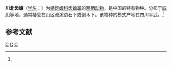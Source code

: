 {{NoteTA|G1=LS}}
{{Speciesbox
| genus = Oreolalax
| species = chuanbeiensis
| status = EN | status_system = IUCN3.1
| status_ref = <ref name=IUCN>{{Cite journal | author = Fei Liang | author2 = Wu Guanfu | title = ''Oreolalax chuanbeiensis'' | journal = [[The_IUCN_Red_List_of_Threatened_Species|The IUCN Red List of Threatened Species]] | volume = 2004 | page = e.T57588A11651460 | publisher = [[IUCN|IUCN]] | date = 2004 | url = http://www.iucnredlist.org/details/57588/0 | doi = 10.2305/IUCN.UK.2004.RLTS.T57588A11651460.en | access-date = 3 January 2018 | archive-date = 2018-06-02 | archive-url = https://web.archive.org/web/20180602043916/http://www.iucnredlist.org/details/57588/0 | dead-url = no }}</ref>
| authority = (Tian, 1983)<ref name='id4859'>{{cite web| url =http://www.bioinfo.cn/db05/BjdwSpecies.php?action=view&id=4859| title =川北齿蟾| work =《中国动物物种编目数据库》| publisher =中国科学院微生物研究所| author =中国科学院动物研究所| accessdate =2009-04-11| deadurl =yes| archiveurl =https://web.archive.org/web/20160305004538/http://www.bioinfo.cn/db05/BjdwSpecies.php?action=view&id=4859| archivedate =2016-03-05}}</ref>
}}

'''川北齿蟾'''（[[学名|学名]]：{{lang|la|''Oreolalax chuanbeiensis''}}）为[[锄足蟾科|锄足蟾科]][[齿蟾属|齿蟾属]]的[[两栖动物|两栖动物]]，是中国的特有物种。分布于[[四川|四川]]等地，通常棲息在山区流溪边石下或倒木下。该物种的模式产地在四川平武。<ref name='id4859'/>

== 参考文献 ==
{{reflist}}

{{Taxonbar|from=Q2697292}}

[[Category:齿蟾属|C]]
[[Category:中國特有兩棲動物|C]]
[[Category:1983年描述的动物|C]]


{{amphibian-stub}}